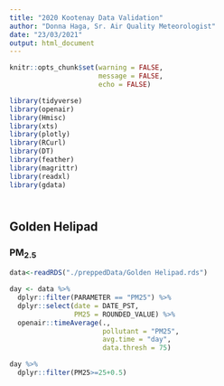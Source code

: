 ```yaml
---
title: "2020 Kootenay Data Validation"
author: "Donna Haga, Sr. Air Quality Meteorologist"
date: "23/03/2021"
output: html_document
---
```


```r
knitr::opts_chunk$set(warning = FALSE,
                      message = FALSE,
                      echo = FALSE)

library(tidyverse)
library(openair)
library(Hmisc)
library(xts)
library(plotly)
library(RCurl)
library(DT)
library(feather)
library(magrittr)
library(readxl)
library(gdata)



```

# {.tabset}

## Golden Helipad

### PM~2.5~

```r
data<-readRDS("./preppedData/Golden Helipad.rds")

day <- data %>%
  dplyr::filter(PARAMETER == "PM25") %>%
  dplyr::select(date = DATE_PST,
                PM25 = ROUNDED_VALUE) %>%
  openair::timeAverage(.,
                       pollutant = "PM25",
                       avg.time = "day",
                       data.thresh = 75)

day %>%
  dplyr::filter(PM25>=25+0.5)
```


